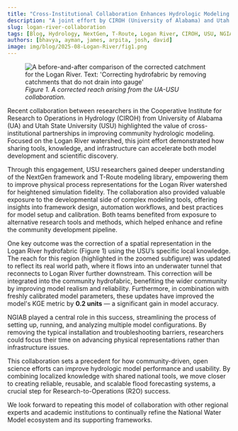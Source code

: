 ```yaml
---
title: "Cross-Institutional Collaboration Enhances Hydrologic Modeling in the Logan River Watershed"
description: "A joint effort by CIROH (University of Alabama) and Utah State University"
slug: logan-river-collaboration
tags: [Blog, Hydrology, NextGen, T-Route, Logan River, CIROH, USU, NGIAB]
authors: [bhavya, ayman, james, arpita, josh, david]
image: img/blog/2025-08-Logan-River/fig1.png
---
```



<figure style={{ textAlign: "center" }}>
  <img src={useBaseUrl("/img/blog/2025-08-Logan-River/fig1.png")} alt="A before-and-after comparison of the corrected catchment for the Logan River. Text: 'Correcting hydrofabric by removing catchments that do not drain into gauge'" style={{ maxWidth: "100%" }} />
  <figcaption><em>Figure 1. A corrected reach arising from the UA-USU collaboration.</em></figcaption>
</figure>


Recent collaboration between researchers in the Cooperative Institute for Research to Operations in Hydrology (CIROH) from University of Alabama (UA) and Utah State University (USU) highlighted the value of cross-institutional partnerships in improving community hydrologic modeling. Focused on the Logan River watershed, this joint effort demonstrated how sharing tools, knowledge, and infrastructure can accelerate both model development and scientific discovery.

Through this engagement, USU researchers gained deeper understanding of the NextGen framework and T-Route modeling library, empowering them to improve physical process representations for the Logan River watershed for heightened simulation fidelity. The collaboration also provided valuable exposure to the developmental side of complex modeling tools, offering insights into framework design, automation workflows, and best practices for model setup and calibration. Both teams benefited from exposure to alternative research tools and methods, which helped enhance and refine the community development pipeline.

One key outcome was the correction of a spatial representation in the Logan River hydrofabric (Figure 1) using the USU’s specific local knowledge. The reach for this region (highlighted in the zoomed subfigure) was updated to reflect its real world path, where it flows into an underwater tunnel that reconnects to Logan River further downstream. This correction will be integrated into the community hydrofabric, benefiting the wider community by improving model realism and reliability. Furthermore, in combination with freshly calibrated model parameters, these updates have improved the model's KGE metric by **0.2 units** — a significant gain in model accuracy.

NGIAB played a central role in this success, streamlining the process of setting up, running, and analyzing multiple model configurations. By removing the typical installation and troubleshooting barriers, researchers could focus their time on advancing physical representations rather than infrastructure issues.

This collaboration sets a precedent for how community-driven, open science efforts can improve hydrologic model performance and usability. By combining localized knowledge with shared national tools, we move closer to creating reliable, reusable, and scalable flood forecasting systems, a crucial step for Research-to-Operations (R2O) success.

We look forward to repeating this model of collaboration with other regional experts and academic institutions to continually refine the National Water Model ecosystem and its supporting frameworks.
